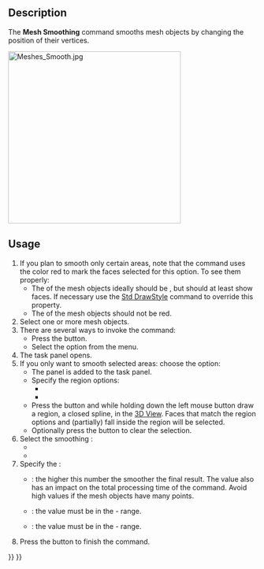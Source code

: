 <languages/>

{{Docnav
|[[Mesh_SegmentationBestFit|SegmentationBestFit]]
|[[Mesh_Decimating|Decimating]]
|[[Mesh_Workbench|Mesh]]
|IconL=Mesh_SegmentationBestFit.svg
|IconR=Mesh_Decimating.svg
|IconC=Workbench_Mesh.svg
}}

{{GuiCommand
|Name=Mesh Smoothing
|MenuLocation=Meshes → Smooth
|Workbenches=[[Mesh_Workbench|Mesh]]
}}

==Description==

The '''Mesh Smoothing''' command smooths mesh objects by changing the position of their vertices.

[[Image:Meshes_Smooth.jpg|350px]]
{{Caption|The Smoothing task panel after choosing the Only selection option}}

==Usage==

# If you plan to smooth only certain areas, note that the command uses the color red to mark the faces selected for this option. To see them properly:
#* The {{PropertyView|Display Mode}} of the mesh objects ideally should be {{Value|Flat Lines}}, but should at least show faces. If necessary use the [[Std_DrawStyle|Std DrawStyle]] command to override this property.
#* The {{PropertyView|Shape Color}} of the mesh objects should not be red.
# Select one or more mesh objects.
# There are several ways to invoke the command:
#* Press the {{Button|[[Image:Mesh_Smoothing.svg|16px]] [[Mesh_Smoothing|Smooth]]}} button.
#* Select the {{MenuCommand|Meshes → [[Image:Mesh_Smoothing.svg|16px]] Smooth}} option from the menu.
# The {{MenuCommand|Smoothing}} task panel opens.
# If you only want to smooth selected areas: choose the {{MenuCommand|Only selection}} option:
#* The {{MenuCommand|Selection}} panel is added to the task panel.
#* Specify the region options:
#** {{MenuCommand|Respect only visible triangles}}
#** {{MenuCommand|Respect only triangles with normals facing screen}}
#* Press the {{Button|Add}} button and while holding down the left mouse button draw a region, a closed spline, in the [[3D_View|3D View]]. Faces that match the region options and (partially) fall inside the region will be selected.
#* Optionally press the {{Button|Clear}} button to clear the selection.
# Select the smoothing {{MenuCommand|Method}}:
#* {{MenuCommand|Taubin}}
#* {{MenuCommand|Laplace}}
# Specify the {{MenuCommand|Parameters}}:
#* {{MenuCommand|Iterations}}: the higher this number the smoother the final result. The value also has an impact on the total processing time of the command. Avoid high values if the mesh objects have many points.
#* {{MenuCommand|λ}}: the value must be in the {{Value|0}} - {{Value|1}} range.
#* {{MenuCommand|μ}}: the value must be in the {{Value|0}} - {{Value|1}} range.
# Press the {{Button|OK}} button to finish the command.


{{Docnav
|[[Mesh_SegmentationBestFit|SegmentationBestFit]]
|[[Mesh_Decimating|Decimating]]
|[[Mesh_Workbench|Mesh]]
|IconL=Mesh_SegmentationBestFit.svg
|IconR=Mesh_Decimating.svg
|IconC=Workbench_Mesh.svg
}}

{{Mesh Tools navi{{#translation:}}}}
{{Userdocnavi{{#translation:}}}}
{{clear}}